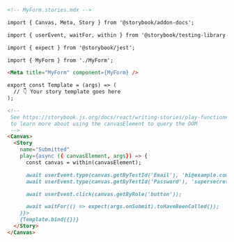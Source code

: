 ```md
<!-- MyForm.stories.mdx -->

import { Canvas, Meta, Story } from '@storybook/addon-docs';

import { userEvent, waitFor, within } from '@storybook/testing-library';

import { expect } from '@storybook/jest';

import { MyForm } from './MyForm';

<Meta title="MyForm" component={MyForm} />

export const Template = (args) => (
  // 👇 Your story template goes here
);

<!--  
 See https://storybook.js.org/docs/react/writing-stories/play-function#working-with-the-canvas
 to learn more about using the canvasElement to query the DOM
 -->
<Canvas>
  <Story
    name="Submitted"
    play={async ({ canvasElement, args}) => {
      const canvas = within(canvasElement);

      await userEvent.type(canvas.getByTestId('Email'), 'hi@example.com');
      await userEvent.type(canvas.getByTestId('Password'), 'supersecret');

      await userEvent.click(canvas.getByRole('button'));

      await waitFor(() => expect(args.onSubmit).toHaveBeenCalled());
    }}>
    {Template.bind({})}
  </Story>
</Canvas>
```